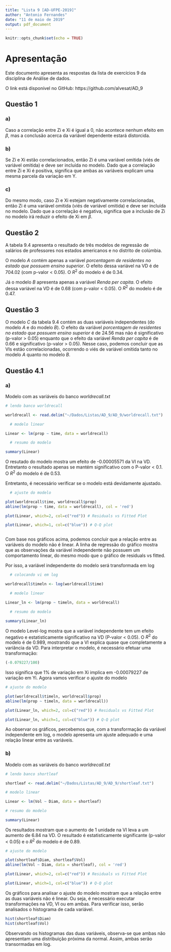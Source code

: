 ```yaml
---
title: "Lista 9 [AD-UFPE-2019]"
author: "Antonio Fernandes"
date: "11 de maio de 2019"
output: pdf_document
---
```

\renewcommand{\contentsname}{Conteúdo}
  
\tableofcontents  

```r
knitr::opts_chunk$set(echo = TRUE)
```

# Apresentação

Este documento apresenta as respostas da lista de exercícios 9 da disciplina de Análise de dados.

O link está disponível no GitHub: https://github.com/alvesat/AD_9


## Questão 1

### a)

Caso a correlação entre Zi e Xi é igual a 0, não acontece nenhum efeito em $\beta$, mas a conclusão acerca da variável dependente estará distorcida.

### b)

Se Zi e Xi estão correlacionados, então Zi é uma variável omitida (viés de variável omitida) e deve ser incluída no modelo. Dado que a correlação entre Zi e Xi é positiva, significa que ambas as variáveis explicam uma mesma parcela da variação em Y. 

### c)

Do mesmo modo, caso Zi e Xi estejam negativamente correlacionadas, então Zi é uma variável omitida (viés de variável omitida) e deve ser incluída no modelo. Dado que a correlação é negativa, significa que a inclusão de Zi no modelo irá reduzir o efeito de Xi em $\beta$.

## Questão 2

A tabela 9.4 apresenta o resultado de três modelos de regressão de salários de professores nos estados americanos e no distrito de colúmbia.

O modelo *A* contém apenas a variável *porcentagem de residentes no estado que possuem ensino superior*. O efeito dessa variável na VD é de 704.02 (com p-valor < 0.05). O $R^2$ do modelo é de 0.34.

Já o modelo *B* apresenta apenas a variável *Renda per capita*. O efeito dessa variável na VD é de 0.68 (com p-valor < 0.05). O $R^2$ do modelo é de 0.47.

## Questão 3

O modelo *C* da tabela 9.4 contém as duas variáveis independentes (do modelo *A* e do modelo *B*). O efeito da variável *porcentagem de residentes no estado que possuem ensino superior*
é de 24.56 mas não é significativo (p-valor > 0.05) enquanto que o efeito da variável  *Renda per capita* é de 0.66 e significativo (p-valor > 0.05). Nesse caso, podemos concluir que as VIs estão correlacionadas, ocorrendo o viés de variável omitida tanto no modelo *A* quanto no modelo *B*.

## Questão 4.1

### a)

Modelo com as variáveis do banco *worldrecall.txt*

```r

# lendo banco worldrecall

worldrecall <- read.delim("~/Dados/Listas/AD_9/AD_9/worldrecall.txt")

  # modelo linear

Linear <- lm(prop ~ time, data = worldrecall)

  # resumo do modelo

summary(Linear)

```

O resutado do modelo mostra um efeito de -0.00005571 da VI na VD. Entretanto o resultado apenas se mantém significativo com o P-valor < 0.1. O  $R^2$ do modelo é de 0.53.

Entretanto, é necessário verificar se o modelo está devidamente ajustado.

```r

  # ajuste do modelo

plot(worldrecall$time, worldrecall$prop)
abline(lm(prop ~ time, data = worldrecall), col = 'red')

plot(Linear, which=2, col=c("red")) # Residuals vs Fitted Plot

plot(Linear, which=1, col=c("blue")) # Q-Q plot



```

Com base nos gráficos acima, podemos concluir que a relação entre as variáveis do modelo não é linear. A linha de regressão do gráfico mostra que as observações da variável independente não possuem um comportamento linear, do mesmo modo que o gráfico de residuals vs fitted. 

Por isso, a variável independente do modelo será transformada em log

```r
  # colocando vi em log

worldrecall$timeln <- log(worldrecall$time)

  # modelo linear

Linear_ln <- lm(prop ~ timeln, data = worldrecall)

  # resumo do modelo

summary(Linear_ln)

```
O modelo Level-log mostra que a variável independente tem um efeito negativo e estatisticamente significativo na VD (P-valor < 0.05). O $R^2$ do modelo é de 0.989, mostrando que a VI explica quase que completamente a variância da VD. Para interpretar o modelo, é necessário efetuar uma transformação:

```r

(-0.079227/100)

```
Isso significa que 1% de variação em Xi implica em -0.00079227 de variação em Yi. Agora vamos verificar o ajuste do modelo

```r
# ajuste do modelo

plot(worldrecall$timeln, worldrecall$prop)
abline(lm(prop ~ timeln, data = worldrecall))

plot(Linear_ln, which=2, col=c("red")) # Residuals vs Fitted Plot

plot(Linear_ln, which=1, col=c("blue")) # Q-Q plot

```
Ao observar os gráficos, percebemos que, com a transformação da variável independente em log, o modelo apresenta um ajuste adequado e uma relação linear entre as variáveis.


### b)

Modelo com as variáveis do banco *worldrecall.txt*

```r

# lendo banco shortleaf

shortleaf <- read.delim("~/Dados/Listas/AD_9/AD_9/shortleaf.txt")

# modelo linear

Linear <- lm(Vol ~ Diam, data = shortleaf)

# resumo do modelo

summary(Linear)

```
Os resultados mostram que o aumento de 1 unidade na VI leva a um aumento de 6.84 na VD. O resultado é estatisticamente significante (p-valor < 0.05) e o $R^2$ do modelo é de 0.89. 

```r
# ajuste do modelo

plot(shortleaf$Diam, shortleaf$Vol)
abline(lm(Vol ~ Diam, data = shortleaf), col = 'red')

plot(Linear, which=2, col=c("red")) # Residuals vs Fitted Plot

plot(Linear, which=1, col=c("blue")) # Q-Q plot

```
Os gráficos para analisar o ajuste do modelo mostram que a relação entre as duas variáveis não é linear. Ou seja, é necessário executar transformações na VD, VI ou em ambas. Para verificar isso, serão analisados o histograma de cada variável.  

```r
hist(shortleaf$Diam)
hist(shortleaf$Vol)
```
Observando os histogramas das duas variáveis, observa-se que ambas não apresentam uma distribuição próxima da normal. Assim, ambas serão transormadas em log.
